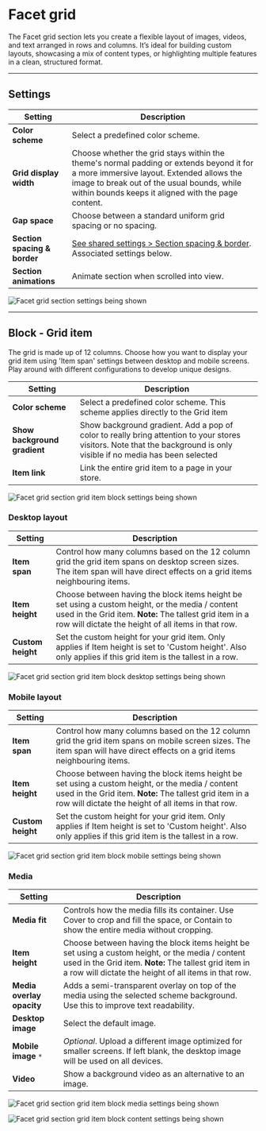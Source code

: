 # Facet grid

The Facet grid section lets you create a flexible layout of images, videos, and text arranged in rows and columns. It’s ideal for building custom layouts, showcasing a mix of content types, or highlighting multiple features in a clean, structured format.

---

## Settings

| Setting               | Description                                                                 |
|------------------------|-----------------------------------------------------------------------------|
| **Color scheme**         | Select a predefined color scheme. |
| **Grid display width**         | Choose whether the grid stays within the theme's normal padding or extends beyond it for a more immersive layout. Extended allows the image to break out of the usual bounds, while within bounds keeps it aligned with the page content. |
| **Gap space**         | Choose between a standard uniform grid spacing or no spacing. |
| **Section spacing & border**     | [See shared settings > Section spacing & border](#spacing-and-border). Associated settings below.                    |
| **Section animations**     | Animate section when scrolled into view.                    |

![Facet grid section settings being shown](./img/facet-grid-1-settings.gif)


---


<SharedSettings />


<SpacingAndBorder />

## Block - Grid item

The grid is made up of 12 columns. Choose how you want to display your grid item using 'Item span' settings between desktop and mobile screens. Play around with different configurations to develop unique designs.

| Setting               | Description                                                                 |
|------------------------|-----------------------------------------------------------------------------|
| **Color scheme**         | Select a predefined color scheme. This scheme applies directly to the Grid item |
| **Show background gradient**         | Show background gradient. Add a pop of color to really bring attention to your stores visitors. Note that the background is only visible if no media has been selected |
| **Item link**         | Link the entire grid item to a page in your store. |

![Facet grid section grid item block settings being shown](./img/facet-grid-2-block-settings.gif)

### Desktop layout
| Setting               | Description                                                                 |
|------------------------|-----------------------------------------------------------------------------|
| **Item span**         | Control how many columns based on the 12 column grid the grid item spans on desktop screen sizes. The item span will have direct effects on a grid items neighbouring items. |
| **Item height**         | Choose between having the block items height be set using a custom height, or the media / content used in the Grid item. **Note:** The tallest grid item in a row will dictate the height of all items in that row.  |
| **Custom height**         | Set the custom height for your grid item. Only applies if Item height is set to 'Custom height'. Also only applies if this grid item is the tallest in a row. |                |

![Facet grid section grid item block desktop settings being shown](./img/facet-grid-3-block-desktop.gif)

### Mobile layout
| Setting               | Description                                                                 |
|------------------------|-----------------------------------------------------------------------------|
| **Item span**         | Control how many columns based on the 12 column grid the grid item spans on mobile screen sizes. The item span will have direct effects on a grid items neighbouring items. |
| **Item height**         | Choose between having the block items height be set using a custom height, or the media / content used in the Grid item. **Note:** The tallest grid item in a row will dictate the height of all items in that row.  |
| **Custom height**         | Set the custom height for your grid item. Only applies if Item height is set to 'Custom height'. Also only applies if this grid item is the tallest in a row. |                |

![Facet grid section grid item block mobile settings being shown](./img/facet-grid-4-block-mobile.gif)

### Media
| Setting               | Description                                                                 |
|------------------------|-----------------------------------------------------------------------------|
| **Media fit**         | Controls how the media fills its container. Use Cover to crop and fill the space, or Contain to show the entire media without cropping. |
| **Item height**         | Choose between having the block items height be set using a custom height, or the media / content used in the Grid item. **Note:** The tallest grid item in a row will dictate the height of all items in that row.  |
| **Media overlay opacity**| Adds a semi-transparent overlay on top of the media using the selected scheme background. Use this to improve text readability. |
| **Desktop image**        | Select the default image. |
| **Mobile image** `*`         | _Optional_. Upload a different image optimized for smaller screens. If left blank, the desktop image will be used on all devices. |
| **Video**        | Show a background video as an alternative to an image. |

![Facet grid section grid item block media settings being shown](./img/facet-grid-5-block-media.gif)


<OverlayContent />

![Facet grid section grid item block content settings being shown](./img/facet-grid-6-block-content.gif)


<NestedBlocks />
